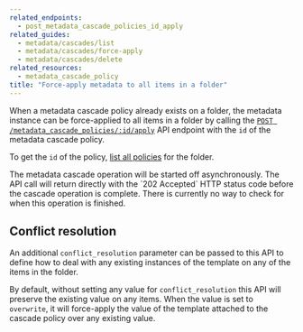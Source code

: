 ```yaml
---
related_endpoints:
  - post_metadata_cascade_policies_id_apply
related_guides:
  - metadata/cascades/list
  - metadata/cascades/force-apply
  - metadata/cascades/delete
related_resources:
  - metadata_cascade_policy
title: "Force-apply metadata to all items in a folder"
---
```

When a metadata cascade policy already exists on a folder, the metadata instance
can be force-applied to all items in a folder by calling the
[`POST /metadata_cascade_policies/:id/apply`][e_post] API endpoint with the
`id` of the metadata cascade policy.

<Samples id='post_metadata_cascade_policies_id_apply' />

<Message>

  To get the `id` of the policy,
  [list all policies][g_list_policies] for the folder.

</Message>

<Message warning>
  The metadata cascade operation will be started off asynchronously. The API
  call will return directly with the `202 Accepted` HTTP status code before
  the cascade operation is complete. There is currently no way to check for when
  this operation is finished.
</Message>

## Conflict resolution

An additional `conflict_resolution` parameter can be passed to this API to
define how to deal with any existing instances of the template on any of the
items in the folder.

By default, without setting any value for `conflict_resolution` this API will
preserve the existing value on any items. When the value is set to `overwrite`,
it will force-apply the value of the template attached to the cascade policy
over any existing value.

[e_post]: e://post_metadata_cascade_policies_id_apply
[g_list_policies]: g://metadata/cascades/list
